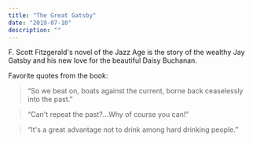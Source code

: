 ```yaml
---
title: "The Great Gatsby"
date: "2019-07-10"
description: ""
---
```


F. Scott Fitzgerald's novel of the Jazz Age is the story of the wealthy Jay Gatsby and his new love for the beautiful Daisy Buchanan.

Favorite quotes from the book:

> “So we beat on, boats against the current, borne back ceaselessly into the past.”

> “Can't repeat the past?…Why of course you can!”

> “It's a great advantage not to drink among hard drinking people.”
